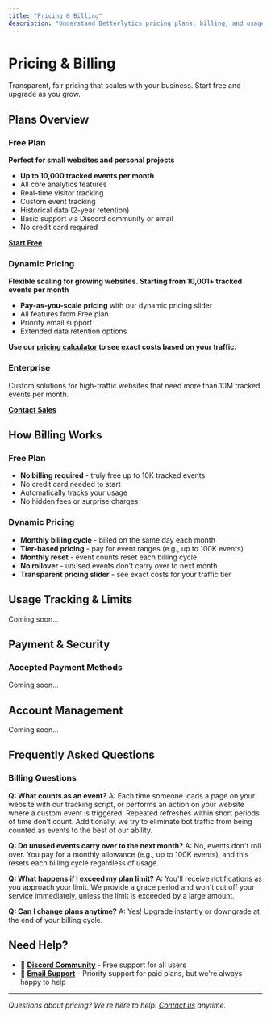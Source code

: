 ```yaml
---
title: "Pricing & Billing"
description: "Understand Betterlytics pricing plans, billing, and usage. From free plans to enterprise solutions - find the right analytics plan for your needs."
---
```


# Pricing & Billing

Transparent, fair pricing that scales with your business. Start free and upgrade as you grow.

## Plans Overview

### Free Plan

**Perfect for small websites and personal projects**

- **Up to 10,000 tracked events per month**
- All core analytics features
- Real-time visitor tracking
- Custom event tracking
- Historical data (2-year retention)
- Basic support via Discord community or email
- No credit card required

[**Start Free**](https://betterlytics.io/signup)

### Dynamic Pricing

**Flexible scaling for growing websites. Starting from 10,001+ tracked events per month**

- **Pay-as-you-scale pricing** with our dynamic pricing slider
- All features from Free plan
- Priority email support
- Extended data retention options

**Use our [pricing calculator](https://betterlytics.io/) to see exact costs based on your traffic.**

### Enterprise

Custom solutions for high-traffic websites that need more than 10M tracked events per month.

[**Contact Sales**](mailto:support@betterlytics.io)

## How Billing Works

### Free Plan

- **No billing required** - truly free up to 10K tracked events
- No credit card needed to start
- Automatically tracks your usage
- No hidden fees or surprise charges

### Dynamic Pricing

- **Monthly billing cycle** - billed on the same day each month
- **Tier-based pricing** - pay for event ranges (e.g., up to 100K events)
- **Monthly reset** - event counts reset each billing cycle
- **No rollover** - unused events don't carry over to next month
- **Transparent pricing slider** - see exact costs for your traffic tier

## Usage Tracking & Limits

Coming soon...

## Payment & Security

### Accepted Payment Methods

Coming soon...

## Account Management

Coming soon...

## Frequently Asked Questions

### Billing Questions

**Q: What counts as an event?**
A: Each time someone loads a page on your website with our tracking script, or performs an action on your website where a custom event is triggered. Repeated refreshes within short periods of time don't count. Additionally, we try to eliminate bot traffic from being counted as events to the best of our ability.

**Q: Do unused events carry over to the next month?**
A: No, events don't roll over. You pay for a monthly allowance (e.g., up to 100K events), and this resets each billing cycle regardless of usage.

**Q: What happens if I exceed my plan limit?**
A: You'll receive notifications as you approach your limit. We provide a grace period and won't cut off your service immediately, unless the limit is exceeded by a large amount.

**Q: Can I change plans anytime?**
A: Yes! Upgrade instantly or downgrade at the end of your billing cycle.

## Need Help?

- 💬 **[Discord Community](https://discord.gg/vwqSvPn6sP)** - Free support for all users
- 📧 **[Email Support](mailto:support@betterlytics.io)** - Priority support for paid plans, but we're always happy to help

---

_Questions about pricing? We're here to help! [Contact us](mailto:support@betterlytics.io) anytime._
